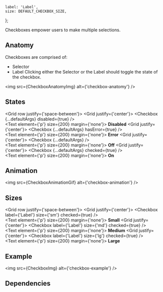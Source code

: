 
    label: 'Label',
    size: DEFAULT_CHECKBOX_SIZE,
};

<Meta component={Checkbox} title="Components/Checkbox" />

<Title>Checkboxes</Title>

<Subtitle>Checkboxes empower users to make multiple selections.</Subtitle>

## Anatomy

Checkboxes are comprised of:

-   Selector
-   Label
    Clicking either the Selector or the Label should toggle the state of the checkbox.

<img src={CheckboxAnatomyImg} alt={'checkbox-anatomy'} />

## States

<Grid row justify={'space-between'}>
    <Grid justify={'center'}>
        <Checkbox {...defaultArgs} disabled={true} />
        <br />
        <Text element={'p'} size={200} margin={'none'}>
            <strong>Disabled</strong>
        </Text>
    </Grid>
    <Grid justify={'center'}>
        <Checkbox {...defaultArgs} hasError={true} />
        <br />
        <Text element={'p'} size={200} margin={'none'}>
            <strong>Error</strong>
        </Text>
    </Grid>
    <Grid justify={'center'}>
        <Checkbox {...defaultArgs} />
        <br />
        <Text element={'p'} size={200} margin={'none'}>
            <strong>Off</strong>
        </Text>
    </Grid>
    <Grid justify={'center'}>
        <Checkbox {...defaultArgs} checked={true} />
        <br />
        <Text element={'p'} size={200} margin={'none'}>
            <strong>On</strong>
        </Text>
    </Grid>
</Grid>

## Animation

<img src={CheckboxAnimationGif} alt={'checkbox-animation'} />

## Sizes

<Grid row justify={'space-between'}>
    <Grid justify={'center'}>
        <Checkbox label={'Label'} size={'sm'} checked={true} />
        <br />
        <Text element={'p'} size={200} margin={'none'}>
            <strong>Small</strong>
        </Text>
    </Grid>
    <Grid justify={'center'}>
        <Checkbox label={'Label'} size={'md'} checked={true} />
        <br />
        <Text element={'p'} size={200} margin={'none'}>
            <strong>Medium</strong>
        </Text>
    </Grid>
    <Grid justify={'center'}>
        <Checkbox label={'Label'} size={'lg'} checked={true} />
        <br />
        <Text element={'p'} size={200} margin={'none'}>
            <strong>Large</strong>
        </Text>
    </Grid>
</Grid>

## Example

<img src={CheckboxImg} alt={'checkbox-example'} />

## Dependencies

<ArgsTable of={Checkbox} exclude={[...DEFAULT_ARGUMENT_STABLE_EXCLUSION]} />

<Canvas hidden>
    <Story
        name="Default"
        argTypes={Utils.hideStyledComponentProperties({
            label: { control: { type: 'text' } },
            size: { control: { type: 'radio', options: CHECKBOX_SIZES } },
            hasError: { control: { type: 'boolean' } },
            disabled: { control: { type: 'boolean' } },
            checked: { control: { type: 'boolean' } },
            className: { table: { disable: true } },
            onClick: { action: 'clicked', table: { disable: true } },
        })}
        args={{
            label: 'Default Checkbox',
            size: DEFAULT_CHECKBOX_SIZE,
        }}
    >
        {(args) => <Checkbox {...args} />}
    </Story>
</Canvas>
